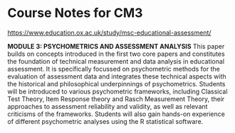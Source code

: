 # Course Notes for CM3 {.unnumbered}

<https://www.education.ox.ac.uk/study/msc-educational-assessment/>

**MODULE 3: PSYCHOMETRICS AND ASSESSMENT ANALYSIS**
This paper builds on concepts introduced in the first two core papers and constitutes the foundation of technical measurement and data analysis in educational assessment. It is specifically focussed on psychometric methods for the evaluation of assessment data and integrates these technical aspects with the historical and philosophical underpinnings of psychometrics. Students will be introduced to various psychometric frameworks, including Classical Test Theory, Item Response theory and Rasch Measurement Theory, their approaches to assessment reliability and validity, as well as relevant criticisms of the frameworks. Students will also gain hands-on experience of different psychometric analyses using the R statistical software.